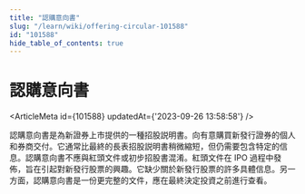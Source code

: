 ```yaml
---
title: "認購意向書"
slug: "/learn/wiki/offering-circular-101588"
id: "101588"
hide_table_of_contents: true
---
```



# 認購意向書

<ArticleMeta id={101588} updatedAt={'2023-09-26 13:58:58'} />
<div className='border-solid border-b border-t-0 my-4 border-[var(--ifm-color-gray-300)]' />

認購意向書是為新證券上市提供的一種招股説明書。向有意購買新發行證券的個人和券商交付。它通常比最終的長表招股説明書稍微縮短，但仍需要包含特定的信息。認購意向書不應與紅頭文件或初步招股書混淆。紅頭文件在 IPO 過程中發佈，旨在引起對新發行股票的興趣。它缺少關於新發行股票的許多具體信息。另一方面，認購意向書是一份更完整的文件，應在最終決定投資之前進行查看。
